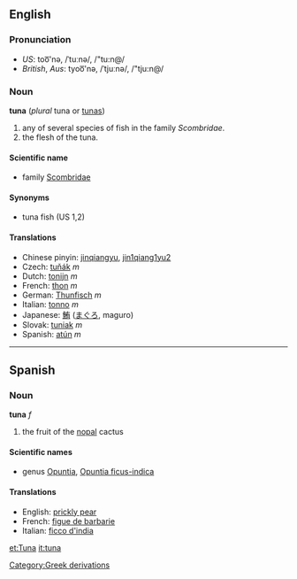 ==English==
===Pronunciation===
*''US'': too͞'nə, /ˈtuːnə/, /"tu:n@/
*''British'', ''Aus'': tyoo͞'nə, /ˈtjuːnə/, /"tju:n@/

===Noun===
'''tuna''' (''plural'' tuna or [[tunas]])

# any of several species of fish in the family ''Scombridae''.
# the flesh of the tuna.

==== Scientific name ====
*family [[Scombridae]]

==== Synonyms ====
*tuna fish (US 1,2)

==== Translations ====
*Chinese pinyin: [[jinqiangyu]], [[jin1qiang1yu2]]
*Czech: [[tuňák]] ''m''
*Dutch: [[tonijn]] ''m''
*French: [[thon]] ''m''
*German: [[Thunfisch]] ''m''
*Italian: [[tonno]] ''m''
*Japanese: [[鮪]] ([[まぐろ]], maguro)
*Slovak: [[tuniak]]  ''m''
*Spanish: [[atún]] ''m''

----

==Spanish==
===Noun===
'''tuna''' ''f''

# the fruit of the [[nopal]] cactus

====Scientific names====
*genus [[Opuntia]], [[Opuntia ficus-indica]]

====Translations====
*English: [[prickly pear]]
*French: [[figue de barbarie]]
*Italian: [[ficco d'india]]
[[Category:Greek derivations]]

[[et:Tuna]]
[[it:tuna]]